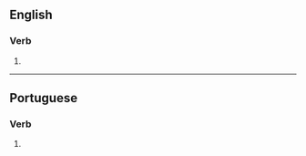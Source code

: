 ==English==

===Verb===
{{head|en|misspelling}}

# {{misspelling of|en|acquiesce}}

----

==Portuguese==

===Verb===
{{head|pt|verb form}}

# {{pt-verb form of|aquiescer}}